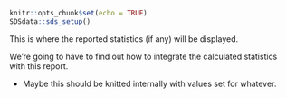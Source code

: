 
```r
knitr::opts_chunk$set(echo = TRUE)
SDSdata::sds_setup()
```

This is where the reported statistics (if any) will be displayed. 

We're going to have to find out how to integrate the calculated statistics with this report.

* Maybe this should be knitted internally with values set for whatever.


